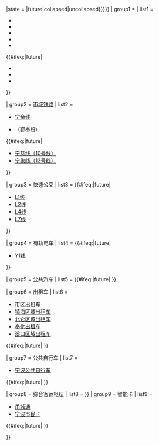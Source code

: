 {{Navbox|child<noinclude>|listclass = hlist</noinclude>
|title  = {{#ifeq:{{{1|<noinclude>future</noinclude>}}}|future|未来发展|运营中}}
|state  = {{{state|{{#ifeq:{{{1|<noinclude>future</noinclude>}}}|future|collapsed|uncollapsed}}}}}
| group1 = {{nowrap|[[宁波轨道交通|地铁]]（[[宁波轨道交通车站列表|车站列表]]）}}
| list1  = 
*{{NingboRT Sign|1}}
*{{NingboRT Sign|2}}
*{{NingboRT Sign|3}}
*{{NingboRT Sign|4}}
*{{NingboRT Sign|5}}
<!-- 已开通的服务请在此行上方追加 -->
{{#ifeq:{{{1|<noinclude>future</noinclude>}}}|future|
*{{NingboRT Sign|6}}
*{{NingboRT Sign|7}}
*{{NingboRT Sign|8}}
<!-- 未来开通的服务请在此行上方追加 -->
}}

| group2 = [[宁波都市圈城际铁路|市域铁路]]
| list2  =
*[[宁波至余姚城际铁路|宁余线]]
*{{NingboRT Sign|3}}（鄞奉段）
<!-- 已开通的服务请在此行上方追加 -->
{{#ifeq:{{{1|<noinclude>future</noinclude>}}}|future|
*[[宁波至慈溪市域铁路|宁慈线（10号线）]]
*[[宁波至象山市域铁路|宁象线（12号线）]]
<!-- 未来开通的服务请在此行上方追加 -->
}}

| group3 = 快速公交
| list3  =
<!-- 已开通的服务请在此行上方追加 -->
{{#ifeq:{{{1|<noinclude>future</noinclude>}}}|future|
*[[宁波快速公交L1线|L1线]]
*[[宁波快速公交L2线|L2线]]
*[[宁波快速公交L4线|L4线]]
*[[宁波快速公交L7线|L7线]]
<!-- 未来开通的服务请在此行上方追加 -->
}}

| group4 =  有轨电车
| list4  =
<!-- 已开通的服务请在此行上方追加 -->
{{#ifeq:{{{1|<noinclude>future</noinclude>}}}|future|
*[[鄞州区现代有轨电车实验线|Y1线]]
<!-- 未来开通的服务请在此行上方追加 -->
}}

| group5 = 公共汽车
| list5  = {{Navbox subgroup
| group1 = 线路列表
| list1 = 
* [[宁波公交线路列表|市辖区]]
* [[象山公交线路列表|象山县]]
* [[宁海公交线路列表|宁海县]]
* [[余姚公交线路列表|余姚市]]
* [[慈溪公交线路列表|慈溪市]]
| group2 = 营办商
| list2 = 
*[[宁波市公共交通集团|公交集团]]
*[[宁波市东方巴士服务有限公司|东方巴士]]
*[[宁波市城乡公共交通有限公司|城乡公交]]
*[[宁波公运集团股份有限公司|公运公交]]
*[[宁波市北仑公共交通有限公司|北仑公交]]
*[[宁波大榭开发区公共交通有限公司|大榭公交]]
*[[宁波市奉化区公共交通有限公司|奉化公交]]
}}
<!-- 已开通的服务请在此行上方追加 -->
{{#ifeq:{{{1|<noinclude>future</noinclude>}}}|future|
<!-- 未来开通的服务请在此行上方追加 -->
}}

| group6 = 出租车
| list6 = 
*[[宁波市区出租车|市区出租车]]
*[[镇海区域出租车]]
*[[北仑区域出租车]]
*[[奉化出租车]]
*[[溪口区域出租车]]
<!-- 已开通的服务请在此行上方追加 -->
{{#ifeq:{{{1|<noinclude>future</noinclude>}}}|future|
<!-- 未来开通的服务请在此行上方追加 -->
}}

| group7 = 公共自行车
| list7 = 
*[[宁波公共自行车]]
<!-- 已开通的服务请在此行上方追加 -->
{{#ifeq:{{{1|<noinclude>future</noinclude>}}}|future|
<!-- 未来开通的服务请在此行上方追加 -->
}}

| group8 = 综合客运枢纽
| list8  =
{{Navbox|child
|group1 = 国家级
|list1 = 
*[[宁波站]]
*[[宁波栎社国际机场]]
|group2 = 区域级
|list2 =
*[[宁波东站]]
*[[庄桥站 (宁波市)|庄桥站]]
*[[宁波客运中心]]
*[[鄞州客运总站]]
<!-- 已开通的服务请在此行上方追加 -->
{{#ifeq:{{{1|<noinclude>future</noinclude>}}}|future|
*[[骆驼客运枢纽]]
*[[邱隘客运枢纽]]
<!-- 未来开通的服务请在此行上方追加 -->
}}
}}
| group9 =  智能卡
| list9  =
*[[甬城通]]
*[[宁波市民卡]]
<!-- 已开通的服务请在此行上方追加 -->
{{#ifeq:{{{1|<noinclude>future</noinclude>}}}|future|
<!-- 未来开通的服务请在此行上方追加 -->
}}

}}